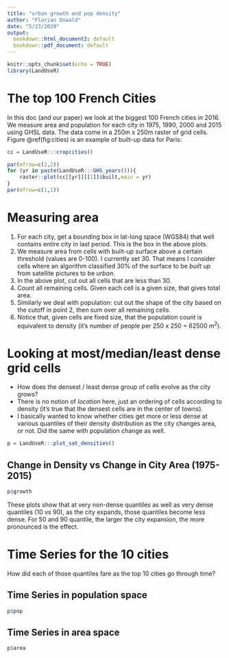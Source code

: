 ```yaml
---
title: "urban growth and pop density"
author: "Florian Oswald"
date: "5/23/2020"
output:
  bookdown::html_document2: default
  bookdown::pdf_document: default
---
```


```r
knitr::opts_chunk$set(echo = TRUE)
library(LandUseR)
```

# The top 100 French Cities

In this doc (and our paper) we look at the biggest 100 French cities in 2016. We measure area and population for each city in 1975, 1990, 2000 and 2015 using GHSL data. The data come in a 250m x 250m raster of grid cells. Figure \@ref(fig:cities) is an example of built-up data for Paris:

```r
cc = LandUseR:::cropcities()

par(mfrow=c(2,2))
for (yr in paste(LandUseR:::GHS_years())){
    raster::plot(cc[[yr]][[1]]$built,main = yr)
}
par(mfrow=c(1,1))
```

# Measuring area

1. For each city, get a bounding box in lat-long space (WGS84) that well contains entire city in last period. This is the box in the above plots.
1. We measure area from cells with built-up surface above a certain threshold (values are 0-100). I currently set 30. That means I consider cells where an algorithm classified 30% of the surface to be *built* up from satellite pictures to be *urban*. 
1. In the above plot, cut out all cells that are less than 30.
1. Count all remaining cells. Given each cell is a given size, that gives total area.
1. Similarly we deal with population: cut out the shape of the city based on the cutoff in point 2, then sum over all remaining cells.
1. Notice that, given cells are fixed size, that the population count is equivalent to density (it's number of people per 250 x 250 = 62500 $m^2$).

# Looking at most/median/least dense grid cells

* How does the densest / least dense group of cells evolve as the city grows?
* There is no notion of *location* here, just an ordering of cells according to density (it's true that the densest cells are in the center of towns).
* I basically wanted to know whether cities get more or less dense at various quantiles of their density distribution as the city changes area, or not. Did the same with population change as well.

```r
p = LandUseR:::plot_sat_densities()
```

## Change in Density vs Change in City Area (1975-2015)

```r
p$growth
```

These plots show that at very non-dense quantiles as well as very dense quantiles (10 vs 90), as the city expands, those quantiles become less dense. For 50 and 90 quantile, the larger the city expansion, the more pronounced is the effect.

# Time Series for the 10 cities

How did each of those quantiles fare as the top 10 cities go through time?

## Time Series in population space

```r
p$pop
```



## Time Series in area space

```r
p$area
```
